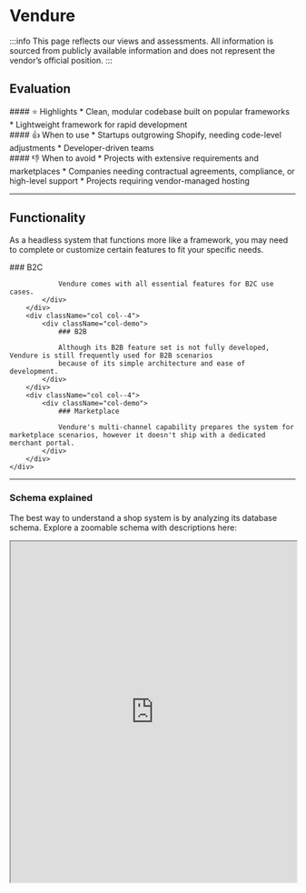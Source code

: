 
# Vendure

:::info
This page reflects our views and assessments. All information is sourced from publicly available information and does not represent the vendor’s official position.
:::

<ShopSystemsTable name="Vendure" cols="OS license,Code, Repository, Stars"/>

## Evaluation
<div className="container">
    <div className="row">
        <div className="col col--4">
            <div className="col-demo">
                #### ⭐ Highlights
                * Clean, modular codebase built on popular frameworks
                * Lightweight framework for rapid development
            </div>
        </div>
        <div className="col col--4">
            <div className="col-demo">
                #### 👍 When to use
                * Startups outgrowing Shopify, needing code-level adjustments
                * Developer-driven teams
            </div>
        </div>
        <div className="col col--4">
            <div className="col-demo">
                #### 👎 When to avoid
                * Projects with extensive requirements and marketplaces
                * Companies needing contractual agreements, compliance, or high-level support
                * Projects requiring vendor-managed hosting
            </div>
        </div>
    </div>
</div>

---

## Functionality

As a headless system that
functions more like a framework, you may need to complete or customize certain features to fit your
specific needs.

<div className="container">
    <div className="row">
        <div className="col col--4">
            <div className="col-demo">
                ### B2C

                Vendure comes with all essential features for B2C use cases.
            </div>
        </div>
        <div className="col col--4">
            <div className="col-demo">
                ### B2B

                Although its B2B feature set is not fully developed, Vendure is still frequently used for B2B scenarios
                because of its simple architecture and ease of development.
            </div>
        </div>
        <div className="col col--4">
            <div className="col-demo">
                ### Marketplace

                Vendure's multi-channel capability prepares the system for marketplace scenarios, however it doesn't ship with a dedicated merchant portal.
            </div>
        </div>
    </div>

</div>


<div className="container">
    <div className="row">
        <div className="col col--4">
            <div className="col-demo">
                <FeatureTable name="Vendure"
                              cols="B2C Storefront,Default B2C Features,CMS, Multi-Locale, Multi-Store, Multi-Currency"/>
            </div>
        </div>
        <div className="col col--4">
            <div className="col-demo">
                <FeatureTable name="Vendure"
                              cols="B2B Storefront,Business Units & Organizations,Roles & Permissions,Quotation & Offer Management,Approval Workflows,Price-per-Customer"/>
            </div>
        </div>
        <div className="col col--4">
            <div className="col-demo">
                <FeatureTable name="Vendure" cols="Merchant Portal, Multi-Merchant"/>
            </div>
        </div>
    </div>

</div>

---

### Schema explained

The best way to understand a shop system is by analyzing its database schema. Explore a zoomable schema with descriptions here:

<iframe
    src="https://link.excalidraw.com/readonly/9Xa1kkh8Ht36W3rhP4y9"
    width="100%"
    height="600"
    style={{border: '1px solid #ccc', marginTop: '20px'}}
    title="Vendure Schema"
/>

[Fullscreen](https://link.excalidraw.com/readonly/9Xa1kkh8Ht36W3rhP4y9)



---

## Development approach

### Technology Stack

<div className="container">
    <div className="row">
        <div className="col col--6">
            <div className="col-demo">
                Vendure is fully built with TypeScript and utilizes the following technologies:

                - [**NestJS**](https://nestjs.com/) as the underlying Node.js framework
                - **TypeORM** for interacting with any database
                - **Angular** for rendering the Admin UI
                - **GraphQL** for API communication
            </div>
        </div>
        <div className="col col--6">
            <div className="col-demo">
                <img src="/img/vendure-logos.png" alt="Technology Stack" style={{width: '70%', maxWidth: '800px'}}/>
            </div>
        </div>
    </div>
</div>

---

### Starter kits (demo shops)

<div className="container">
    <div className="row">
        <div className="col col--6">
            <div className="col-demo">
                Projects can choose to build their storefront on any technology or use one of the existing templates
                (starters) using different frameworks.

                - Based on Remix ([demo](https://remix-storefront.vendure.io/) |
                [code](https://github.com/vendure-ecommerce/storefront-remix-starter))
                - Based on Qwik ([demo](https://qwik-storefront.vendure.io/) |
                [code](https://github.com/vendure-ecommerce/storefront-qwik-starter))
                - Based on Angular ([demo](https://angular-storefront.vendure.io/) |
                [code](https://github.com/vendure-ecommerce/storefront-angular-starter))
            </div>
        </div>
        <div className="col col--6">
            <div className="col-demo">
                <img src="/img/vendure-template.png" alt="Vendure Starter Kits" style={{width: '100%'}}/>
            </div>
        </div>
    </div>
</div>

---

### Architecture

<div className="container">
    <div className="row">
        <div className="col col--6">
            <div className="col-demo">
                <p>Vendure is a server-side application ("server") that provides two API endpoints: one for the
                    storefront and one for the Admin UI.</p>
                <p>As a headless platform, Vendure leaves storefront development to the developers, who can
                    either build it from scratch or use one of the available templates (see demo shops
                    above).</p>
                <p>💡 The GraphQL API has a public playground:
                    [https://readonlydemo.vendure.io/shop-api](https://readonlydemo.vendure.io/shop-api)</p>
            </div>
        </div>
        <div className="col col--6">
            <div className="col-demo">
                <img src="/img/vendure-architecture.png" alt="Vendure Architecture"
                     style={{width: '100%'}}/>
            </div>
        </div>
    </div>
</div>

---

### Admin UI

<div className="container">
    <div className="row">
        <div className="col col--6">
            <div className="col-demo">
                <p>Vendure comes with an Admin UI built on Angular, which can be customized at the code
                    level.</p>
                <p>You can try it out without local installation here:
                    [https://demo.vendure.io/](https://demo.vendure.io/)</p>
            </div>
        </div>
        <div className="col col--6">
            <div className="col-demo">
                <img src="/img/vendure-admin.png" alt="Vendure Admin UI" style={{width: '100%'}}/>
            </div>
        </div>
    </div>
</div>

---

### Hosting options

Vendure does not currently offer managed hosting, but provides deployment instructions for platforms like
Render, Google Cloud Run, and others.
[🌐](https://docs.vendure.io/guides/deployment/deploy-to-digital-ocean-app-platform/)

---

### Case Studies

All information is based on public sources and manually curated. Projects that are completely hidden from
the public are excluded. Contact us to contribute [contact@roq.tech](mailto:contact@roq.tech)

<CaseStudyTable system="Vendure" cols="Company,Shop URL,Industry,Type"/>